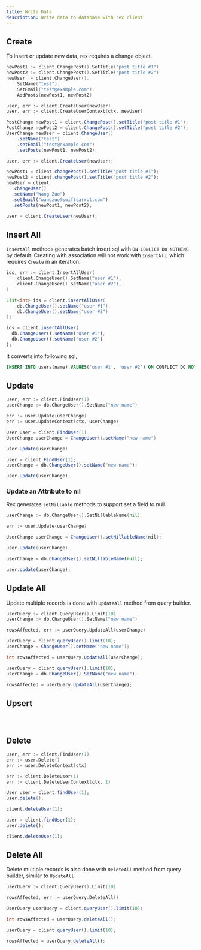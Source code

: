 ```yaml
---
title: Write Data
description: Write data to database with rex client
---
```



## Create

To insert or update new data, rex requires a change object.

<Tabs groupId="generator">
  <TabItem value="go" label="Go" default>

```go
newPost1 := client.ChangePost().SetTitle("post title #1")
newPost2 := client.ChangePost().SetTitle("post title #2")
newUser := client.ChangeUser().
	SetName("test").
	SetEmail("test@example.com").
	AddPosts(newPost1, newPost2)

user, err := client.CreateUser(newUser)
user, err := client.CreateUserContext(ctx, newUser)
```

  </TabItem>
  <TabItem value="java" label="Java">

```java
PostChange newPost1 = client.ChangePost().setTitle("post title #1");
PostChange newPost2 = client.ChangePost().setTitle("post title #2");
UserChange newUser = client.ChangeUser()
	.setName("test")
	.setEmail("test@example.com")
	.setPosts(newPost1, newPost2);

user, err := client.CreateUser(newUser);
```

  </TabItem>
  <TabItem value="typescript" label="TypeScript">

```typescript
newPost1 = client.changePost().setTitle("post title #1");
newPost2 = client.changePost().setTitle("post title #2");
newUser = client
  .changeUser()
  .setName("Wang Zuo")
  .setEmail("wangzuo@swiftcarrot.com")
  .setPosts(newPost1, newPost2);

user = client.CreateUser(newUser);
```

  </TabItem>
</Tabs>

## Insert All

`InsertAll` methods generates batch insert sql with `ON CONLICT DO NOTHING` by default. Creating with association will not work with `InsertAll`, which requires `Create` in an iteration.

<Tabs groupId="generator">
  <TabItem value="go" label="Go" default>

```go
ids, err := client.InsertAllUser(
	client.ChangeUser().SetName("user #1"),
	client.ChangeUser().SetName("user #2"),
)
```

  </TabItem>
  <TabItem value="java" label="Java">

```java
List<int> ids = client.insertAllUser(
	db.ChangeUser().setName("user #1"),
	db.ChangeUser().setName("user #2")
);
```

  </TabItem>
  <TabItem value="typescript" label="TypeScript">

```typescript
ids = client.insertAllUser(
  db.ChangeUser().setName("user #1"),
  db.ChangeUser().setName("user #2")
);
```

  </TabItem>
</Tabs>

It converts into following sql,

```sql
INSERT INTO users(name) VALUES('user #1', 'user #2') ON CONFLICT DO NOTHING RETURNING id;
```

## Update

<Tabs groupId="generator">
  <TabItem value="go" label="Go" default>

```go
user, err := client.FindUser(1)
userChange := db.ChangeUser().SetName("new name")

err := user.Update(userChange)
err := user.UpdateContext(ctx, userChange)
```

  </TabItem>
  <TabItem value="java" label="Java">

```java
User user = client.FindUser(1)
UserChange userChange = ChangeUser().setName("new name")

user.Update(userChange)
```

  </TabItem>
  <TabItem value="typescript" label="TypeScript">

```typescript
user = client.FindUser(1);
userChange = db.ChangeUser().setName("new name");

user.Update(userChange);
```

  </TabItem>
</Tabs>

### Update an Attribute to nil

Rex generates `setNillable` methods to support set a field to null.

<Tabs groupId="generator">
  <TabItem value="go" label="Go" default>

```go
userChange := db.ChangeUser().SetNillableName(nil)

err := user.Update(userChange)
```

  </TabItem>
  <TabItem value="java" label="Java">

```java
UserChange userChange = ChangeUser().setNillableName(nil);

user.Update(userChange);
```

  </TabItem>
  <TabItem value="typescript" label="TypeScript">

```typescript
userChange = db.ChangeUser().setNillableName(null);

user.Update(userChange);
```

  </TabItem>
</Tabs>

## Update All

Update multiple records is done with `UpdateAll` method from query builder.

<Tabs groupId="generator">
  <TabItem value="go" label="Go" default>

```go
userQuery := client.QueryUser().Limit(10)
userChange := db.ChangeUser().SetName("new name")

rowsAffected, err := userQuery.UpdateAll(userChange)
```

  </TabItem>
  <TabItem value="java" label="Java">

```java
userQuery = client.queryUser().limit(10);
userChange = ChangeUser().setName("new name");

int rowsAffected = userQuery.UpdateAll(userChange);
```

  </TabItem>
  <TabItem value="typescript" label="TypeScript">

```typescript
userQuery = client.queryUser().limit(10);
userChange = db.ChangeUser().SetName("new name");

rowsAffected = userQuery.UpdateAll(userChange);
```

  </TabItem>
</Tabs>

## Upsert

<Tabs groupId="generator">
  <TabItem value="go" label="Go" default>

```go

```

  </TabItem>
  <TabItem value="java" label="Java">

```java

```

  </TabItem>
  <TabItem value="typescript" label="TypeScript">

```javascript

```

  </TabItem>
</Tabs>

## Delete

<Tabs groupId="generator">
  <TabItem value="go" label="Go" default>

```go
user, err := client.FindUser(1)
err := user.Delete()
err := user.DeleteContext(ctx)

err := client.DeleteUser(1)
err := client.DeleteUserContext(ctx, 1)
```

  </TabItem>
  <TabItem value="java" label="Java">

```java
User user = client.findUser(1);
user.delete();

client.deleteUser(1);
```

  </TabItem>
  <TabItem value="typescript" label="TypeScript">

```typescript
user = client.findUser(1);
user.delete();

client.deleteUser(1);
```

  </TabItem>
</Tabs>

## Delete All

Delete multiple records is also done with `DeleteAll` method from query builder, similar to `UpdateAll`

<Tabs groupId="generator">
  <TabItem value="go" label="Go" default>

```go
userQuery := client.QueryUser().Limit(10)

rowsAffected, err := userQuery.DeleteAll()
```

  </TabItem>
  <TabItem value="java" label="Java">

```java
UserQuery userQuery = client.queryUser().limit(10);

int rowsAffected = userQuery.deleteAll();
```

  </TabItem>
  <TabItem value="typescript" label="TypeScript">

```typescript
userQuery = client.queryUser().limit(10);

rowsAffected = userQuery.deleteAll();
```

  </TabItem>
</Tabs>
